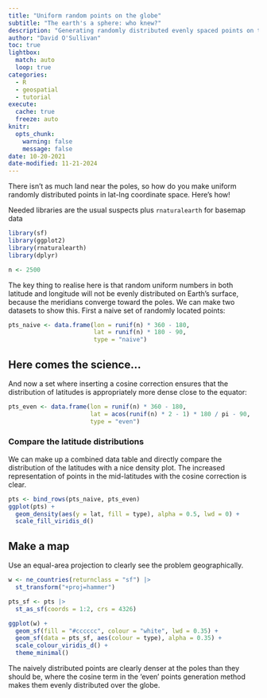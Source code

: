 ```yaml
---
title: "Uniform random points on the globe"
subtitle: "The earth's a sphere: who knew?"
description: "Generating randomly distributed evenly spaced points on the sphere takes some care. This post explores why and how."
author: "David O'Sullivan"
toc: true
lightbox:
  match: auto
  loop: true
categories:
  - R
  - geospatial
  - tutorial
execute: 
  cache: true
  freeze: auto
knitr:
  opts_chunk: 
    warning: false
    message: false
date: 10-20-2021
date-modified: 11-21-2024
---
```


There isn't as much land near the poles, so how do you make uniform randomly distributed points in lat-lng coordinate space. Here's how!

Needed libraries are the usual suspects plus `rnaturalearth` for basemap data

```r
library(sf)
library(ggplot2)
library(rnaturalearth)
library(dplyr)

n <- 2500
```

The key thing to realise here is that random uniform numbers in both latitude and longitude will not be evenly distributed on Earth's surface, because the meridians converge toward the poles. We can make two datasets to show this. First a naive set of randomly located points:

```r
pts_naive <- data.frame(lon = runif(n) * 360 - 180,
                        lat = runif(n) * 180 - 90,
                        type = "naive")
```

## Here comes the science...
And now a set where inserting a cosine correction ensures that the distribution of latitudes is appropriately more dense close to the equator:

```r
pts_even <- data.frame(lon = runif(n) * 360 - 180,
                       lat = acos(runif(n) * 2 - 1) * 180 / pi - 90,
                       type = "even")
```

### Compare the latitude distributions
We can make up a combined data table and directly compare the distribution of the latitudes with a nice density plot. The increased representation of points in the mid-latitudes with the cosine correction is clear.

```r
pts <- bind_rows(pts_naive, pts_even)
ggplot(pts) +
  geom_density(aes(y = lat, fill = type), alpha = 0.5, lwd = 0) +
  scale_fill_viridis_d()
```

## Make a map
Use an equal-area projection to clearly see the problem geographically.

```r
w <- ne_countries(returnclass = "sf") |>
  st_transform("+proj=hammer")

pts_sf <- pts |>
  st_as_sf(coords = 1:2, crs = 4326)

ggplot(w) + 
  geom_sf(fill = "#cccccc", colour = "white", lwd = 0.35) +
  geom_sf(data = pts_sf, aes(colour = type), alpha = 0.35) +
  scale_colour_viridis_d() +
  theme_minimal()
```

The naively distributed points are clearly denser at the poles than they should be, where the cosine term in the 'even' points generation method makes them evenly distributed over the globe.
